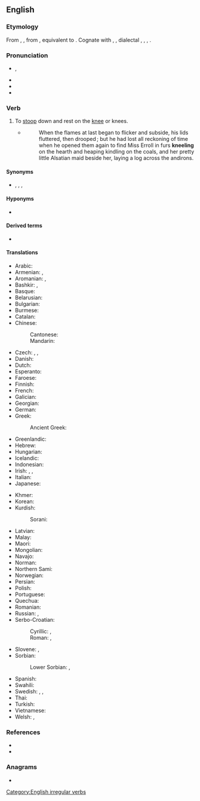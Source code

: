==English==

===Etymology===
From {{etyl|enm|en}} {{m|enm|knelen}}, {{m|enm|knewlen}}, from {{etyl|ang|en}} {{m|ang|cnēowlian||to kneel}}, equivalent to {{suffix|knee|le|lang=en}}. Cognate with {{cog|nl|knielen||to kneel}}, {{cog|nds|knelen||to kneel}}, {{etyl|de|-}} dialectal {{m|de|knielen}}, {{m|de|kneulen}}, {{m|de|knülen||to kneel}}, {{cog|da|knæle||to kneel}}.

===Pronunciation===
* {{enPR|nēl}}, {{IPA|/niːl/|lang=en}}
* {{audio|en-us-kneel.ogg|Audio (US)|lang=en}}
* {{rhymes|iːl|lang=en}}
* {{homophones|lang=en|Neal|Neil|Niel}}

===Verb===
{{en-verb|kneels|kneeling|knelt|past2=kneeled}}

# {{lb|en|intransitive}} To [[stoop]] down and rest on the [[knee]] or knees.
#* {{RQ:Chmbrs YngrSt|III}}
#*: When the flames at last began to flicker and subside, his lids fluttered, then drooped ; but he had lost all reckoning of time when he opened them again to find Miss Erroll in furs '''kneeling''' on the hearth and heaping kindling on the coals, and her pretty little Alsatian maid beside her, laying a log across the andirons.

====Synonyms====
* {{l|en|genuflect}} {{qualifier|esp. Christian ritual}}, {{l|en|congee}}, {{l|en|congé}}, {{l|en|conge}} {{qualifier|archaic}}

====Hyponyms====
* {{l|en|kneel down}}

====Derived terms====
* {{l|en|kneeler}}

====Translations====
{{trans-top|to stoop down and rest on the knee}}
* Arabic: {{t|ar|رَكَعَ}}
* Armenian: {{t+|hy|ծնկի գալ}}, {{t|hy|խոնարվել}}
* Aromanian: {{t|rup|ndzinucljedzu}}, {{t|rup|ndzinuclju}}
* Bashkir: {{t|ba|тубыҡланыу|sc=Cyrl}}, {{t|ba|теҙләнеү|sc=Cyrl}}
* Basque: {{t+|eu|belaunikatu}}
* Belarusian: {{t-needed|be}}
* Bulgarian: {{t+|bg|коленича|sc=Cyrl}}
* Burmese: {{t+|my|ဒူးထောက်}}
* Catalan: {{t+|ca|agenollar-se}}
* Chinese:
*: Cantonese: {{t|yue|跪|tr=gwai6|sc=Hani}}
*: Mandarin: {{t+|cmn|下跪|tr=xiàguì|sc=Hani}}
* Czech: {{t+|cs|kleknout|alt=kleknout si}}, {{t+|cs|pokleknout}}, {{t+|cs|klečet}}
* Danish: {{t|da|knæle}}
* Dutch: {{t+|nl|knielen}}
* Esperanto: {{t|eo|genui}}
* Faroese: {{t|fo|leggja seg á knæ}}
* Finnish: {{t+|fi|polvistua}}
* French: {{t+|fr|agenouiller|alt=s'agenouiller}}
* Galician: {{t+|gl|axeonllar}}
* Georgian: {{t|ka|მუხლზე}}
* German: {{t+|de|knien}}
* Greek: {{t+|el|γονατίζω}}
*: Ancient Greek: {{t|grc|προσκυνέω}}
* Greenlandic: {{t|kl|seeqqumiarpoq}}
* Hebrew: {{t|he|כָּרַע|tr=kara`|sc=Hebr}}
* Hungarian: {{t+|hu|térdel}}
* Icelandic: {{t|is|krjúpa}}
* Indonesian: {{t+|id|lutut|alt=berlutut}}
* Irish: {{t|ga|sléacht}} {{qualifier|move to a kneeling position}}, {{t|ga|[[téigh]] [[ar]] [[do]] [[glúine|ghlúine]]}} {{qualifier|move to a kneeling position}}, {{t|ga|[[bí]] [[ar]] [[do]] [[glúine|ghlúine]]}} {{qualifier|be in a kneeling position}}
* Italian: {{t|it|inginocchiarsi}}
* Japanese: {{t|ja|跪く|tr=[[ひざまずく]], hizamazuku|sc=Jpan}}
{{trans-mid}}
* Khmer: {{t+|km|លុត|tr=lut|sc=Khmr}}
* Korean: {{t+|ko|꿇다}}
* Kurdish:
*: Sorani: {{t|ku|چه‌کبوون}}
* Latvian: {{t|lv|nomesties ceļos}}
* Malay: {{t|ms|berlutut}}
* Maori: {{t|mi|tūturi}}
* Mongolian: {{t|mn|өвдөг сөгдөн}}
* Navajo: {{t|nv|ntsideegeeh}}
* Norman: {{t|nrf|agenouoilli|alt=s'agenouoilli}}
* Northern Sami: {{t|se|čippostit}}
* Norwegian: {{t+|no|knele}}
* Persian: {{t+|fa|زانو زدن|tr=zânu zadan|sc=fa-Arab}}
* Polish: {{t+|pl|klęczeć}}
* Portuguese: {{t|pt|[[ajoelhar]]-[[se]]}}
* Quechua: {{t|qu|ullpukuy}}
* Romanian: {{t+|ro|îngenunchea}}
* Russian: {{t+|ru|преклоня́ться|impf}}, {{t|ru|[[стоя́ть]] [[н]]а [[колено|коле́нях]]|impf}}
* Serbo-Croatian:
*: Cyrillic: {{t|sh|клекнути|pf}}, {{t|sh|клечати|impf}}
*: Roman: {{t+|sh|kleknuti|pf}}, {{t+|sh|klečati|impf}}
* Slovene: {{t+|sl|poklekniti}}, {{t+|sl|klečati}}
* Sorbian:
*: Lower Sorbian: {{t|dsb|klěkaś|alt=klěkaś (se)|impf}} {{qualifier|move to a kneeling position}}, {{t|dsb|kólenkowaś|impf}} {{qualifier|be in a kneeling position}}
* Spanish: {{t+|es|arrodillarse}}
* Swahili: {{t|sw|kupiga magoti}}
* Swedish: {{t|sv|knäböja}}, {{t|sv|knäfalla}}, {{t|sv|falla på knä}}
* Thai: {{t+|th|คุกเข่า}}
* Turkish: {{t+|tr|diz çökmek}}
* Vietnamese: {{t+|vi|quì}}
* Welsh: {{t+|cy|penlinio}}, {{t|cy|penglinio}}
{{trans-bottom}}

===References===
* {{R:Century 1911}}
* {{R:Webster 1913}}

===Anagrams===
* {{anagrams|en|a=eekln|Kēlen}}

[[Category:English irregular verbs]]